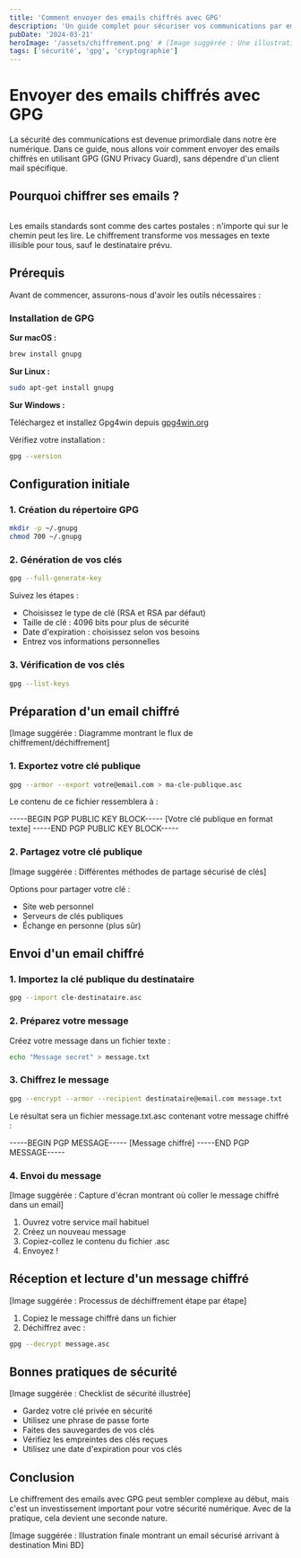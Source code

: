 ```yaml
---
title: 'Comment envoyer des emails chiffrés avec GPG'
description: 'Un guide complet pour sécuriser vos communications par email avec GPG, sans dépendre dun client mail spécifique'
pubDate: '2024-03-21'
heroImage: '/assets/chiffrement.png' # [Image suggérée : Une illustration montrant une enveloppe avec un cadenas, symbolisant un email sécurisé]
tags: ['sécurité', 'gpg', 'cryptographie']
---
```


# Envoyer des emails chiffrés avec GPG

La sécurité des communications est devenue primordiale dans notre ère numérique. Dans ce guide, nous allons voir comment envoyer des emails chiffrés en utilisant GPG (GNU Privacy Guard), sans dépendre d'un client mail spécifique.

## Pourquoi chiffrer ses emails ?

<img class="wordcloud" src="/assets/wordcloud.svg" alt="" />

Les emails standards sont comme des cartes postales : n'importe qui sur le chemin peut les lire. Le chiffrement transforme vos messages en texte illisible pour tous, sauf le destinataire prévu.

## Prérequis

Avant de commencer, assurons-nous d'avoir les outils nécessaires :

### Installation de GPG

**Sur macOS :**
```bash
brew install gnupg
```

**Sur Linux :**
```bash
sudo apt-get install gnupg
```

**Sur Windows :**

Téléchargez et installez Gpg4win depuis [gpg4win.org](https://gpg4win.org)

Vérifiez votre installation :
```bash
gpg --version
```

## Configuration initiale

### 1. Création du répertoire GPG

```bash
mkdir -p ~/.gnupg
chmod 700 ~/.gnupg
```

### 2. Génération de vos clés

```bash
gpg --full-generate-key
```

Suivez les étapes :
- Choisissez le type de clé (RSA et RSA par défaut)
- Taille de clé : 4096 bits pour plus de sécurité
- Date d'expiration : choisissez selon vos besoins
- Entrez vos informations personnelles

### 3. Vérification de vos clés

```bash
gpg --list-keys
```

## Préparation d'un email chiffré

[Image suggérée : Diagramme montrant le flux de chiffrement/déchiffrement]

### 1. Exportez votre clé publique

```bash
gpg --armor --export votre@email.com > ma-cle-publique.asc
```

Le contenu de ce fichier ressemblera à :

-----BEGIN PGP PUBLIC KEY BLOCK-----
[Votre clé publique en format texte]
-----END PGP PUBLIC KEY BLOCK-----


### 2. Partagez votre clé publique

[Image suggérée : Différentes méthodes de partage sécurisé de clés]

Options pour partager votre clé :
- Site web personnel
- Serveurs de clés publiques
- Échange en personne (plus sûr)

## Envoi d'un email chiffré

### 1. Importez la clé publique du destinataire

```bash
gpg --import cle-destinataire.asc
```

### 2. Préparez votre message

Créez votre message dans un fichier texte :
```bash
echo "Message secret" > message.txt
```

### 3. Chiffrez le message

```bash
gpg --encrypt --armor --recipient destinataire@email.com message.txt
```

Le résultat sera un fichier <span class="highlight">message.txt.asc</span> contenant votre message chiffré :

-----BEGIN PGP MESSAGE-----
[Message chiffré]
-----END PGP MESSAGE-----

### 4. Envoi du message

[Image suggérée : Capture d'écran montrant où coller le message chiffré dans un email]

1. Ouvrez votre service mail habituel
2. Créez un nouveau message
3. Copiez-collez le contenu du fichier .asc
4. Envoyez !

## Réception et lecture d'un message chiffré

[Image suggérée : Processus de déchiffrement étape par étape]

1. Copiez le message chiffré dans un fichier
2. Déchiffrez avec :
```bash
gpg --decrypt message.asc
```

## Bonnes pratiques de sécurité

[Image suggérée : Checklist de sécurité illustrée]

- Gardez votre clé privée en sécurité
- Utilisez une phrase de passe forte
- Faites des sauvegardes de vos clés
- Vérifiez les empreintes des clés reçues
- Utilisez une date d'expiration pour vos clés

## Conclusion

Le chiffrement des emails avec GPG peut sembler complexe au début, mais c'est un investissement important pour votre sécurité numérique. Avec de la pratique, cela devient une seconde nature.

[Image suggérée : Illustration finale montrant un email sécurisé arrivant à destination Mini BD]